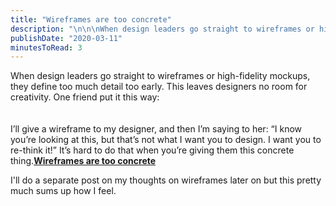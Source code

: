 ```yaml
---
title: "Wireframes are too concrete"
description: "\n\n\nWhen design leaders go straight to wireframes or high-fidelity mockups, they define too much detail too early. This leaves designers no room for creativity. One friend put it this way:\n\n\n\nI’ll give a wireframe to my designer, and then I’m saying to her: “I know you’re looking at this, but that’s not what I want you to design. I want you to re-think it!” It’s hard to do that when you’re giving them this concrete thing.Wireframes are too concrete\n\n\n\nI'll do a separate post on my thoughts on wir"
publishDate: "2020-03-11"
minutesToRead: 3
---
```


<div class="blockquote">
<div><p>When design leaders go straight to wireframes or high-fidelity mockups, they define too much detail too early. This leaves designers no room for creativity. One friend put it this way:<br /><br /><br />
I’ll give a wireframe to my designer, and then I’m saying to her: “I know you’re looking at this, but that’s not what I want you to design. I want you to re-think it!” It’s hard to do that when you’re giving them this concrete thing.<strong><a href="https://basecamp.com/shapeup/1.1-chapter-02?ref=antonsten.com#wireframes-are-too-concrete">Wireframes are too concrete</a></strong></p></div>
</div>

<p>I'll do a separate post on my thoughts on wireframes later on but this pretty much sums up how I feel.</p>